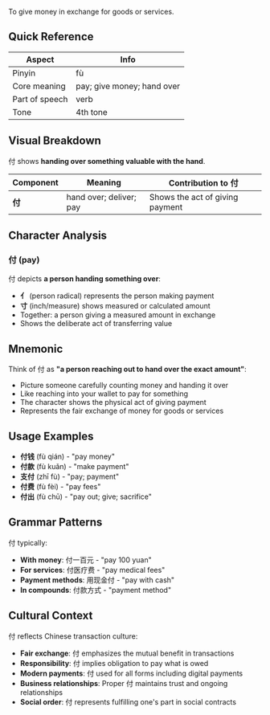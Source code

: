 To give money in exchange for goods or services.

## Quick Reference

| Aspect         | Info                       |
| -------------- | -------------------------- |
| Pinyin         | fù                         |
| Core meaning   | pay; give money; hand over |
| Part of speech | verb                       |
| Tone           | 4th tone                   |

## Visual Breakdown

付 shows **handing over something valuable with the hand**.

| Component | Meaning                 | Contribution to 付              |
| --------- | ----------------------- | ------------------------------- |
| **付**    | hand over; deliver; pay | Shows the act of giving payment |

## Character Analysis

### 付 (pay)

付 depicts **a person handing something over**:

- **亻** (person radical) represents the person making payment
- **寸** (inch/measure) shows measured or calculated amount
- Together: a person giving a measured amount in exchange
- Shows the deliberate act of transferring value

## Mnemonic

Think of 付 as **"a person reaching out to hand over the exact amount"**:

- Picture someone carefully counting money and handing it over
- Like reaching into your wallet to pay for something
- The character shows the physical act of giving payment
- Represents the fair exchange of money for goods or services

## Usage Examples

- **付钱** (fù qián) - "pay money"
- **付款** (fù kuǎn) - "make payment"
- **支付** (zhī fù) - "pay; payment"
- **付费** (fù fèi) - "pay fees"
- **付出** (fù chū) - "pay out; give; sacrifice"

## Grammar Patterns

付 typically:

- **With money**: 付一百元 - "pay 100 yuan"
- **For services**: 付医疗费 - "pay medical fees"
- **Payment methods**: 用现金付 - "pay with cash"
- **In compounds**: 付款方式 - "payment method"

## Cultural Context

付 reflects Chinese transaction culture:

- **Fair exchange**: 付 emphasizes the mutual benefit in transactions
- **Responsibility**: 付 implies obligation to pay what is owed
- **Modern payments**: 付 used for all forms including digital payments
- **Business relationships**: Proper 付 maintains trust and ongoing relationships
- **Social order**: 付 represents fulfilling one's part in social contracts
